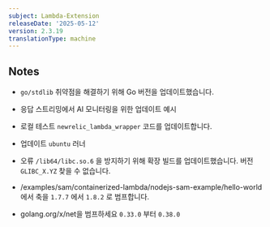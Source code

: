 ```yaml
---
subject: Lambda-Extension
releaseDate: '2025-05-12'
version: 2.3.19
translationType: machine
---
```


## Notes

* `go/stdlib` 취약점을 해결하기 위해 Go 버전을 업데이트했습니다.

* 응답 스트리밍에서 AI 모니터링을 위한 업데이트 예시

* 로컬 테스트 `newrelic_lambda_wrapper` 코드를 업데이트합니다.

* 업데이트 `ubuntu` 러너

* 오류 `/lib64/libc.so.6` 을 방지하기 위해 확장 빌드를 업데이트했습니다. 버전 `GLIBC_X.YZ` 찾을 수 없습니다.

* /examples/sam/containerized-lambda/nodejs-sam-example/hello-world에서 축을 `1.7.7` 에서 `1.8.2` 로 범프합니다.

* golang.org/x/net을 범프하세요 `0.33.0` 부터 `0.38.0`